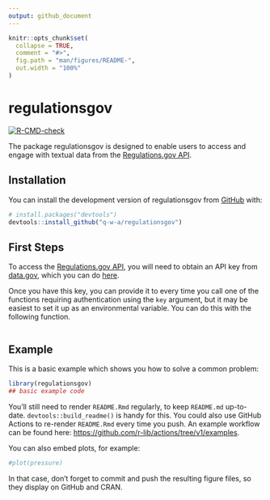 ```yaml
---
output: github_document
---
```


<!-- README.md is generated from README.Rmd. Please edit that file -->

```r
knitr::opts_chunk$set(
  collapse = TRUE,
  comment = "#>",
  fig.path = "man/figures/README-",
  out.width = "100%"
)
```

# regulationsgov

<!-- badges: start -->
[![R-CMD-check](https://github.com/q-w-a/regulationsgov/workflows/R-CMD-check/badge.svg)](https://github.com/q-w-a/regulationsgov/actions)
<!-- badges: end -->

The package regulationsgov is designed to enable users to access and engage with textual data from the [Regulations.gov API](https://open.gsa.gov/api/regulationsgov/). 

## Installation

You can install the development version of regulationsgov from [GitHub](https://github.com/) with:

``` r
# install.packages("devtools")
devtools::install_github("q-w-a/regulationsgov")
```


## First Steps

To access the [Regulations.gov API](https://open.gsa.gov/api/regulationsgov/), you will need to obtain an API key from [data.gov](https://data.gov/), which you can do [here](https://open.gsa.gov/api/regulationsgov/#getting-started). 

Once you have this key, you can provide it to every time you call one of the functions requiring authentication using the `key` argument, but it may be easiest to set it up as an environmental variable. You can do this with the following function.

```r

```


## Example

This is a basic example which shows you how to solve a common problem:

```r
library(regulationsgov)
## basic example code
```

You'll still need to render `README.Rmd` regularly, to keep `README.md` up-to-date. `devtools::build_readme()` is handy for this. You could also use GitHub Actions to re-render `README.Rmd` every time you push. An example workflow can be found here: <https://github.com/r-lib/actions/tree/v1/examples>.

You can also embed plots, for example:

```r
#plot(pressure)
```

In that case, don't forget to commit and push the resulting figure files, so they display on GitHub and CRAN.
